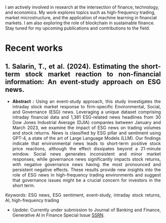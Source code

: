 I am actively involved in research at the intersection of finance, technology, and economics. My work explores topics such as high-frequency trading, market microstructure, and the application of machine learning in financial markets. I am also exploring the role of blockchain in sustainable finance. Stay tuned for my upcoming publications and contributions to the field.

# Recent works

<div style="text-align: justify;">

## 1. Salarin, T., et al. (2024). Estimating the short-term stock market reaction to non-financial information: An event-study approach on ESG news.

-   **Abstract :** Using an event-study approach, this study investigates the intraday stock market response to firm-specific Environmental, Social, and Governance (ESG) news. Leveraging a unique dataset comprising intraday financial data and 1,381 ESG-related news headlines from 30 Dow Jones Industrial Average (DJIA) companies between January and March 2023, we examine the impact of ESG news on trading volumes and stock returns. News is classified by ESG pillar and sentiment using GPT-4, a state of the art of Large Language Models (LLM). Our findings indicate that environmental news leads to short-term positive stock price reactions, although the effect dissipates beyond a 21-minute window. Social news generates inconsistent and minor market responses, while governance news significantly impacts stock returns, with negative governance news having the most pronounced and persistent negative effects. These results provide new insights into the role of ESG news in high-frequency trading environments and suggest that governance issues might be a crucial concern for investors in the short term.

*Keywords*: ESG news, ESG sentiment, event-study, intraday stock returns, AI, high-frequency trading

-   *Update*: Currently under submission to Journal of Banking and Finance, Generative AI in Finance Special Issue [SSRN](https://papers.ssrn.com/sol3/papers.cfm?abstract_id=5040946).

<div>
